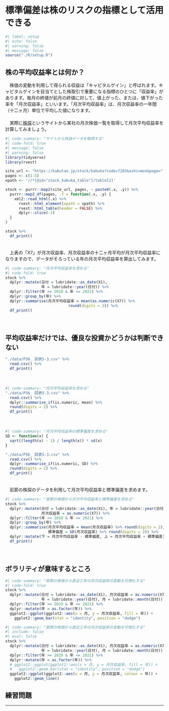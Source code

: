 # 標準偏差は株のリスクの指標として活用できる
```r
#| label: setup
#| echo: false
#| warning: false
#| message: false
source("./R/setup.R")
```

## 株の平均収益率とは何か？

　株価の変動を利用して得られる収益は「キャピタルゲイン」と呼ばれます。キャピタルゲインを目当てとした株取引で重要になる指標のひとつに「収益率」があります。毎月の終値が前月の終値に対して、値上がった、または、値下がった率を「月次収益率」といいます。「月次平均収益率」は、月次収益率の一年間（十二ヶ月）単位で平均した値になります。  
　  
　実際に[株探](https://kabutan.jp/)というサイトから某社の月次株価一覧を取得して月次平均収益率を計算してみましょう。  

```r
#| code-summary: "サイトから株価データを取得する"
#| code-fold: true
#| message: false
#| warning: false
library(tidyverse)
library(rvest)

site_url <- "https://kabutan.jp/stock/kabuka?code=7203&ashi=mon&page="
pages <- c(1:5)
xpath <- '//*[@id="stock_kabuka_table"]/table[2]'

stock <- purrr::map2(site_url, pages, ~ paste0(.x, .y)) %>%
  purrr::map2_df(pages, .f = function(.x, .y) {
    xml2::read_html(.x) %>% 
      rvest::html_element(xpath = xpath) %>%
      rvest::html_table(header = FALSE) %>%
      dplyr::slice(-1)
  }
)

stock %>% 
  df_print()
```
　  
　上表の「X7」が月次収益率、月次収益率の十二ヶ月平均が月次平均収益率になりますので、データがそろっている年の月次平均収益率を算出してみます。

```r
#| code-summary: "月次平均収益率を求める"
#| code-fold: true
stock %>% 
  dplyr::mutate(日付 = lubridate::as_date(X1),
                年 = lubridate::year(日付)) %>% 
  dplyr::filter(年 >= 2010 & 年 <= 2021) %>% 
  dplyr::group_by(年) %>% 
  dplyr::summarise(月次平均収益率 = mean(as.numeric(X7)) %>% 
                            round(digits = 2)) %>% 
  df_print()
```

　  

## 平均収益率だけでは、優良な投資かどうかは判断できない

```r
"./data/P56_ 図表5-3.csv" %>% 
  read.csv() %>% 
  df_print()
```
　  

```r
#| code-summary: "月次平均収益率を求める"
"./data/P56_ 図表5-3.csv" %>% 
  read.csv() %>% 
  dplyr::summarise_if(is.numeric, mean) %>% 
  round(digits = 2) %>% 
  df_print()
```
　  

```r
#| code-summary: "月次平均収益率の標準偏差を求める"
SD <- function(x) {
  sqrt((length(x) - 1) / length(x)) * sd(x)
}

"./data/P56_ 図表5-3.csv" %>% 
  read.csv() %>% 
  dplyr::summarise_if(is.numeric, SD) %>% 
  round(digits = 2) %>% 
  df_print()
```
　  
　前節の株探のデータを利用して月次平均収益率と標準偏差を求めます。
```r
#| code-summary: "実際の株価から月次平均収益率と標準偏差を求める"
stock %>% 
  dplyr::mutate(日付 = lubridate::as_date(X1), 年 = lubridate::year(日付),
                月次収益率 = as.numeric(X7)) %>% 
  dplyr::filter(年 >= 2010 & 年 <= 2021) %>% 
  dplyr::group_by(年) %>% 
  dplyr::summarise(月次平均収益率 = mean(月次収益率) %>% round(digits = 2),
                   標準偏差 = SD(月次収益率) %>% round(digits = 2)) %>% 
  dplyr::mutate(下 = 月次平均収益率 - 標準偏差, 上 = 月次平均収益率 + 標準偏差) %>% 
  df_print()
```

　  

## ボラリティが意味するところ

```r
#| code-summary: "実際の株価から直近三年の月次収益率の変動を可視化する"
#| code-fold: true
stock %>% 
  dplyr::mutate(日付 = lubridate::as_date(X1), 月次収益率 = as.numeric(X7),
                年 = lubridate::year(日付), 月 = lubridate::month(日付)) %>% 
  dplyr::filter(年 >= 2019 & 年 <= 2021) %>% 
  dplyr::mutate(年 = as.factor(年)) %>% 
  ggplot2::ggplot(ggplot2::aes(x = 月, y = 月次収益率, fill = 年)) +
    ggplot2::geom_bar(stat = "identity", position = "dodge")
```

```r
#| code-summary: "実際の株価から直近三年の月次収益率の変動を可視化する"
#| include: false
#| eval: false
stock %>% 
  dplyr::mutate(日付 = lubridate::as_date(X1), 月次収益率 = as.numeric(X7),
                年 = lubridate::year(日付), 月 = lubridate::month(日付)) %>% 
  dplyr::filter(年 >= 2019 & 年 <= 2021) %>% 
  dplyr::mutate(年 = as.factor(年)) %>% 
  # ggplot2::ggplot(ggplot2::aes(x = 月, y = 月次収益率, fill = 年)) +
  #   ggplot2::geom_bar(stat = "identity", position = "dodge")
  ggplot2::ggplot(ggplot2::aes(x = 月, y = 月次収益率, colour = 年)) +
    ggplot2::geom_line()
```


## 練習問題 {.unnumbered}


---

